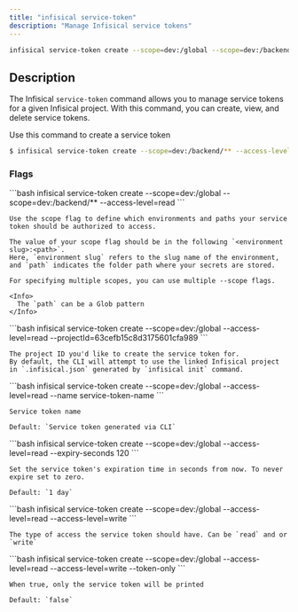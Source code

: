 ---
title: "infisical service-token"
description: "Manage Infisical service tokens"
---

```bash 
infisical service-token create --scope=dev:/global --scope=dev:/backend --access-level=read --access-level=write
```

## Description
The Infisical `service-token` command allows you to manage service tokens for a given Infisical project. 
With this command, you can create, view, and delete service tokens.

<Accordion title="service-token create" defaultOpen="true">
  Use this command to create a service token

  ```bash
  $ infisical service-token create --scope=dev:/backend/** --access-level=read --access-level=write
  ```

  ### Flags 
  <Accordion title="--scope">
    ```bash
    infisical service-token create --scope=dev:/global --scope=dev:/backend/** --access-level=read
    ```

    Use the scope flag to define which environments and paths your service token should be authorized to access.
    
    The value of your scope flag should be in the following `<environment slug>:<path>`. 
    Here, `environment slug` refers to the slug name of the environment, and `path` indicates the folder path where your secrets are stored.

    For specifying multiple scopes, you can use multiple --scope flags.
    
    <Info>
      The `path` can be a Glob pattern
    </Info>
  </Accordion>

  <Accordion title="--projectId">
    ```bash
    infisical service-token create --scope=dev:/global --access-level=read --projectId=63cefb15c8d3175601cfa989
    ```

    The project ID you'd like to create the service token for. 
    By default, the CLI will attempt to use the linked Infisical project in `.infisical.json` generated by `infisical init` command.
  </Accordion>
  <Accordion title="--name">
    ```bash
    infisical service-token create --scope=dev:/global --access-level=read --name service-token-name
    ```

    Service token name

    Default: `Service token generated via CLI`
  </Accordion>
  <Accordion title="--expiry-seconds">
    ```bash
    infisical service-token create --scope=dev:/global --access-level=read --expiry-seconds 120
    ```

    Set the service token's expiration time in seconds from now. To never expire set to zero.

    Default: `1 day`
  </Accordion>
  <Accordion title="--access-level">
    ```bash
    infisical service-token create --scope=dev:/global --access-level=read --access-level=write
    ```

    The type of access the service token should have. Can be `read` and or `write`
  </Accordion>
  <Accordion title="--token-only">
    ```bash
    infisical service-token create --scope=dev:/global --access-level=read --access-level=write --token-only
    ```

    When true, only the service token will be printed

    Default: `false`
  </Accordion>
</Accordion>
